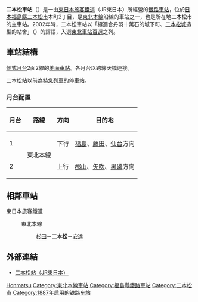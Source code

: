 {{NoteTA|1 = zh:二本松車站; zh-cn:二本松站; zh-tw:二本松車站; zh-hk:二本松站; }}
{{日本車站資訊
|公司色 = green
|文字色 =
|站名 = 二本松站
|圖片 = Nihommatsu-Sta.JPG
|pxl = 
|圖片說明 = 站舍（2013年5月4日）
|日文原名 = 二本松
|平假名 = にほんまつ
|羅馬拼音 = Nihommatsu
|電報略號 = ニマ
|所屬公司 = [[東日本旅客鐵道|東日本旅客鐵道]]（JR東日本）
|所在地 = [[福島縣|福島縣]][[二本松市|二本松市]]本町二丁目262
|啟用年月日 = 1887年（[[明治|明治]]20年）12月15日
|車站構造 = [[地面車站|地面車站]]
|月台配置 = 2面2線
|乘客人數 = 2,015
|上下車人次 =
|統計年度 = 2014年
|所屬路線 = {{Color|mediumseagreen|■}}[[東北本線|東北本線]]
|前一站 = [[杉田站_(福島縣)|杉田]]
|前一站距離 = 3.7
|後一站距離 = 4.2
|後一站 = [[安達站_(福島縣)|安達]]
|距離 = 250.3
|起點站 = [[東京站|東京]]
|轉車 =
|備註 = 業務委託站<br/>設有[[綠窗口|綠窗口]]
}}
'''二本松車站'''（{{jpn|j=二本松駅|hg=にほんまつえき|rm=Nihommatsu eki|f=y}}）是一由[[東日本旅客鐵道|東日本旅客鐵道]]（JR東日本）所經營的[[鐵路車站|鐵路車站]]，位於[[日本|日本]][[福島縣|福島縣]][[二本松市|二本松市]]本町2丁目，是[[東北本線|東北本線]]沿線的車站之一，也是所在地二本松市的主車站。2002年時，二本松車站以「極適合丹羽十萬石的城下町、[[二本松城|二本松城]]造型的站舍」（{{lang|ja|丹羽十万石の城下町にはふさわしく、二本松城を型どった駅舎}}）的評語，入選[[東北車站百選|東北車站百選]]之列。

== 車站結構 ==
[[側式月台|側式月台]]2面2線的[[地面車站|地面車站]]。各月台以跨線天橋連接。

二本松站以前為[[特急列車|特急列車]]的停車站。
=== 月台配置 ===
{| rules="rows" class="wikitable"
!月台<!-- 事業者側による呼称 --->!!路線!!方向!!目的地
|-
! 1
|rowspan=2|{{Color|mediumseagreen|■}}東北本線
| style="text-align:center" | 下行
|[[福島站_(福島縣)|福島]]、[[藤田站|藤田]]、[[仙台站|仙台]]方向
|-
! 2
| style="text-align:center" | 上行
|[[郡山站_(福島縣)|郡山]]、[[矢吹站|矢吹]]、[[黑磯站|黑磯]]方向
|}
== 相鄰車站 ==
; 東日本旅客鐵道
: {{Color|mediumseagreen|■}}東北本線
:: [[杉田站_(福島縣)|杉田]]－'''二本松'''－[[安達站_(福島縣)|安達]]

== 外部連結 ==
* {{ja}}[http://www.jreast.co.jp/estation/station/info.aspx?StationCd=1188 二本松站（JR東日本）]{{Wayback|url=http://www.jreast.co.jp/estation/station/info.aspx?StationCd=1188 |date=20201021201638 }}

{{東北本線}}
{{东北车站百选}}

{{japan-rail-stub}}

{{DEFAULTSORT:Nihommatsu}}
[[Category:日本鐵路車站_Ni|Honmatsu]]
[[Category:東北本線車站|Category:東北本線車站]]
[[Category:福島縣鐵路車站|Category:福島縣鐵路車站]]
[[Category:二本松市|Category:二本松市]]
[[Category:1887年启用的铁路车站|Category:1887年启用的铁路车站]]